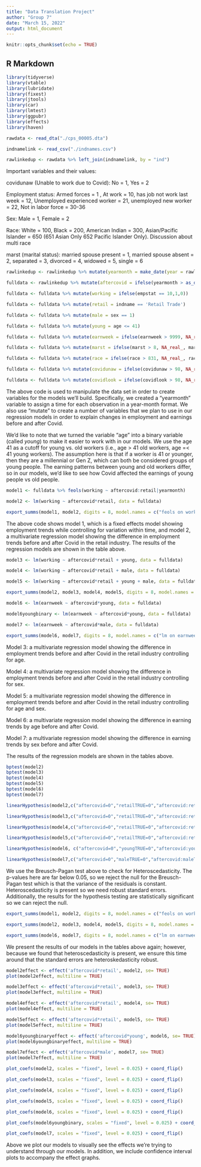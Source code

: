 ```yaml
---
title: "Data Translation Project"
author: "Group 7"
date: "March 15, 2022"
output: html_document
---
```


```r
knitr::opts_chunk$set(echo = TRUE)
```

## R Markdown

```r
library(tidyverse)
library(vtable)
library(lubridate)
library(fixest)
library(jtools)
library(car)
library(lmtest)
library(ggpubr)
library(effects)
library(haven)
```


```r
rawdata <- read_dta("./cps_00005.dta")

indnamelink <- read_csv("./indnames.csv")

rawlinkedup <- rawdata %>% left_join(indnamelink, by = "ind")
```


Important variables and their values: 

covidunaw (Unable to work due to Covid): No = 1, Yes = 2

Employment status: Armed forces = 1 , At work = 10, has job not work last week = 12, Unemployed experienced worker = 21, unemployed new worker = 22, Not in labor force = 30-36 

Sex: Male = 1, Female = 2

Race: White = 100, Black = 200, American Indian = 300, Asian/Pacific Islander = 650 (651 Asian Only 652 Pacific Islander Only). Discussion about multi race

marst (marital status): married spouse present = 1, married spouse absent = 2, separated = 3, divorced = 4, widowed = 5, single = 6


```r
rawlinkedup <- rawlinkedup %>% mutate(yearmonth = make_date(year = rawlinkedup$year, month = rawlinkedup$month))

fulldata <- rawlinkedup %>% mutate(aftercovid = ifelse(yearmonth > as_date("2020-03-01"),1,0))

fulldata <- fulldata %>% mutate(working = ifelse(empstat == 10,1,0))

fulldata <- fulldata %>% mutate(retail = indname == 'Retail Trade')

fulldata <- fulldata %>% mutate(male = sex == 1)

fulldata <- fulldata %>% mutate(young = age <= 41)

fulldata <- fulldata %>% mutate(earnweek = ifelse(earnweek > 9999, NA_real_, earnweek))

fulldata <- fulldata %>% mutate(marst = ifelse(marst > 8, NA_real_, marst))

fulldata <- fulldata %>% mutate(race = ifelse(race > 831, NA_real_, race))

fulldata <- fulldata %>% mutate(covidunaw = ifelse(covidunaw > 98, NA_real_, covidunaw))

fulldata <- fulldata %>% mutate(covidlook = ifelse(covidlook > 98, NA_real_, covidlook))
```


The above code is used to manipulate the data set in order to create variables for the models we'll build. Specifically, we created a "yearmonth" variable to assign a time for each observation in a year-month format. We also use "mutate" to create a number of variables that we plan to use in our regression models in order to explain changes in employment and earnings before and after Covid.

We'd like to note that we turned the variable "age" into a binary variable (called *young*) to make it easier to work with in our models. We use the age 41 as a cutoff for young vs. old workers (i.e., age > 41 old workers, age =< 41 young workers). The assumption here is that if a worker is 41 or younger, then they are a millennial or Gen Z, which can both be considered groups of young people. The earning patterns between young and old workers differ, so in our models, we'd like to see how Covid affected the earnings of young people vs old people.


```r
model1 <- fulldata %>% feols(working ~ aftercovid:retail|yearmonth)

model2 <- lm(working ~ aftercovid*retail, data = fulldata)

export_summs(model1, model2, digits = 8, model.names = c("feols on working controlling for variation within time","lm on working with aftercovid*retail"))
```


The above code shows model 1, which is a fixed effects model showing employment trends while controlling for variation within time, and model 2, a multivariate regression model showing the difference in employment trends before and after Covid in the retail industry. The results of the regression models are shown in the table above. 


```r
model3 <- lm(working ~ aftercovid*retail + young, data = fulldata)

model4 <- lm(working ~ aftercovid*retail + male, data = fulldata)

model5 <- lm(working ~ aftercovid*retail + young + male, data = fulldata)

export_summs(model2, model3, model4, model5, digits = 8, model.names = c("lm on working with aftercovid*retail","lm on working aftercovid*retail control for age","lm on working aftercovid*retail control for sex","lm on working aftercovid*retail control for age and sex"))

model6 <- lm(earnweek ~ aftercovid*young, data = fulldata)

model6youngbinary <- lm(earnweek ~ aftercovid*young, data = fulldata)

model7 <- lm(earnweek ~ aftercovid*male, data = fulldata)

export_summs(model6, model7, digits = 8, model.names = c("lm on earnweek with aftercovid*age","lm on earnweek with aftercovid*male"))
```


Model 3: a multivariate regression model showing the difference in employment trends before and after Covid in the retail industry controlling for age. 

Model 4: a multivariate regression model showing the difference in employment trends before and after Covid in the retail industry controlling for sex. 

Model 5: a multivariate regression model showing the difference in employment trends before and after Covid in the retail industry controlling for age and sex. 

Model 6: a multivariate regression model showing the difference in earning trends by age before and after Covid.

Model 7: a multivariate regression model showing the difference in earning trends by sex before and after Covid.

The results of the regression models are shown in the tables above.


```r
bptest(model2)
bptest(model3)
bptest(model4)
bptest(model5)
bptest(model6)
bptest(model7)

linearHypothesis(model2,c("aftercovid=0","retailTRUE=0","aftercovid:retailTRUE=0"))

linearHypothesis(model3,c("aftercovid=0","retailTRUE=0","aftercovid:retailTRUE=0","youngTRUE=0"))

linearHypothesis(model4,c("aftercovid=0","retailTRUE=0","aftercovid:retailTRUE=0","maleTRUE=0"))

linearHypothesis(model5,c("aftercovid=0","retailTRUE=0","aftercovid:retailTRUE=0","youngTRUE=0","maleTRUE=0"))

linearHypothesis(model6, c("aftercovid=0","youngTRUE=0","aftercovid:youngTRUE=0"))

linearHypothesis(model7,c("aftercovid=0","maleTRUE=0","aftercovid:maleTRUE=0"))
```


We use the Breusch-Pagan test above to check for Heteroscedasticity. The p-values here are far below 0.05, so we reject the null for the Breusch-Pagan test which is that the variance of the residuals is constant. Heteroscedasticity is present so we need robust standard errors. Additionally, the results for the hypothesis testing are statistically significant so we can reject the null.


```r
export_summs(model1, model2, digits = 8, model.names = c("feols on working controlling for variation withing time","lm on working with aftercovid*retail"), robust = TRUE, error_format = "[{conf.low}, {conf.high}], ({std.error})")

export_summs(model2, model3, model4, model5, digits = 8, model.names = c("lm on working with aftercovid*retail","lm on working aftercovid*retail control for age","lm on working aftercovid*retail control for sex","lm on working aftercovid*retail control for age and sex"), robust = TRUE, error_format = "[{conf.low}, {conf.high}], ({std.error})")

export_summs(model6, model7, digits = 8, model.names = c("lm on earnweek with aftercovid*age","lm on earnweek with aftercovid*male"), robust = TRUE, error_format = "[{conf.low}, {conf.high}], ({std.error})")
```


We present the results of our models in the tables above again; however, because we found that heteroscedasticity is present, we ensure this time around that the standard errors are heteroskedasticity robust.


```r
model2effect <- effect('aftercovid*retail', model2, se= TRUE)
plot(model2effect, multiline = TRUE)

model3effect <- effect('aftercovid*retail', model3, se= TRUE)
plot(model3effect, multiline = TRUE)

model4effect <- effect('aftercovid*retail', model4, se= TRUE)
plot(model4effect, multiline = TRUE)

model5effect <- effect('aftercovid*retail', model5, se= TRUE)
plot(model5effect, multiline = TRUE)

model6youngbinaryeffect <- effect('aftercovid*young', model6, se= TRUE)
plot(model6youngbinaryeffect, multiline = TRUE)

model7effect <- effect('aftercovid*male', model7, se= TRUE)
plot(model7effect, multiline = TRUE)

plot_coefs(model2, scales = "fixed", level = 0.025) + coord_flip()

plot_coefs(model3, scales = "fixed", level = 0.025) + coord_flip()

plot_coefs(model4, scales = "fixed", level = 0.025) + coord_flip()

plot_coefs(model5, scales = "fixed", level = 0.025) + coord_flip()

plot_coefs(model6, scales = "fixed", level = 0.025) + coord_flip()

plot_coefs(model6youngbinary, scales = "fixed", level = 0.025) + coord_flip()

plot_coefs(model7, scales = "fixed", level = 0.025) + coord_flip()
```


Above we plot our models to visually see the effects we're trying to understand through our models. In addition, we include confidence interval plots to accompany the effect graphs. 

